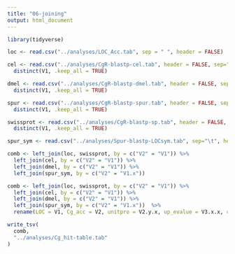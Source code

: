```yaml
---
title: "06-joining"
output: html_document
---
```


```r
library(tidyverse)
```
```r
loc <- read.csv("../analyses/LOC_Acc.tab", sep = " ", header = FALSE)

```

```r
cel <- read.csv("../analyses/CgR-blastp-cel.tab", header = FALSE, sep="\t")  %>%
  distinct(V1, .keep_all = TRUE)
```

```r
dmel <- read.csv("../analyses/CgR-blastp-dmel.tab", header = FALSE, sep="\t")  %>%
  distinct(V1, .keep_all = TRUE)
```

```r
spur <- read.csv("../analyses/CgR-blastp-spur.tab", header = FALSE, sep="\t")  %>%
  distinct(V1, .keep_all = TRUE)
```

```r
swissprot <- read.csv("../analyses/CgR-blastp-sp.tab", header = FALSE, sep="\t")  %>%
  distinct(V1, .keep_all = TRUE)
```


```r
spur_sym <- read.csv("../analyses/Spur-blastp-LOCsym.tab", sep="\t", header = TRUE)

```

```r
comb <- left_join(loc, swissprot, by = c("V2" = "V1")) %>%
  left_join(cel, by = c("V2" = "V1")) %>%
  left_join(dmel, by = c("V2" = "V1")) %>%
  left_join(spur_sym, by = c("V2" = "V1.x")) 
```



```r
comb <- left_join(loc, swissprot, by = c("V2" = "V1")) %>%
  left_join(cel, by = c("V2" = "V1")) %>%
  left_join(dmel, by = c("V2" = "V1")) %>%
  left_join(spur_sym, by = c("V2" = "V1.x"))  %>%
  rename(LOC = V1, Cg_acc = V2, unitpro = V2.y.x, up_evalue = V3.x.x, cel = V2.y.y, cel_evalue = V3.y.x, dmel = V2.y.y.y, dmel_evalue = V3, spur_acc = V2.x, spur_evalue = V3.x.y, spur_ID2 = V1.y, spur_ID3 = V2.y.y.y.y, spur_ID4 = V3.y.y, spur_ID5 = V4)
```


```r
write_tsv(
  comb,
  "../analyses/Cg_hit-table.tab"
)

```




